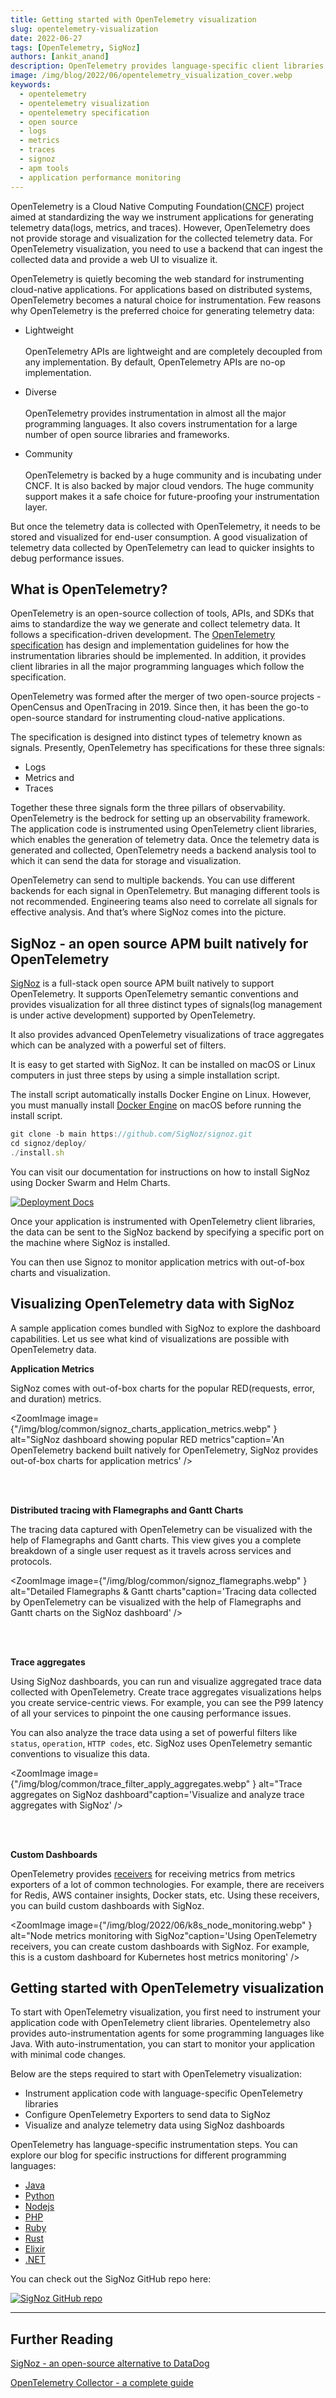 ```yaml
---
title: Getting started with OpenTelemetry visualization
slug: opentelemetry-visualization
date: 2022-06-27
tags: [OpenTelemetry, SigNoz]
authors: [ankit_anand]
description: OpenTelemetry provides language-specific client libraries to instrument application code for generating telemetry data. You can then use a backend analysis tool to visualize the collected OpenTelemetry data. In this article, we will see what types of OpenTelemetry visualizations are possible and how to use a backend analysis tool for OpenTelemetry visualization...
image: /img/blog/2022/06/opentelemetry_visualization_cover.webp
keywords:
  - opentelemetry
  - opentelemetry visualization
  - opentelemetry specification
  - open source
  - logs
  - metrics
  - traces
  - signoz
  - apm tools
  - application performance monitoring
---
```


<head>
  <link rel="canonical" href="https://signoz.io/blog/opentelemetry-visualization/"/>
  <title>Getting started with OpenTelemetry visualization</title>
</head>

OpenTelemetry is a Cloud Native Computing Foundation(<a href = "https://www.cncf.io/" rel="noopener noreferrer nofollow" target="_blank">CNCF</a>) project aimed at standardizing the way we instrument applications for generating telemetry data(logs, metrics, and traces). However, OpenTelemetry does not provide storage and visualization for the collected telemetry data. For OpenTelemetry visualization, you need to use a backend that can ingest the collected data and provide a web UI to visualize it.



OpenTelemetry is quietly becoming the web standard for instrumenting cloud-native applications. For applications based on distributed systems, OpenTelemetry becomes a natural choice for instrumentation. Few reasons why OpenTelemetry is the preferred choice for generating telemetry data:

- Lightweight<br></br>
OpenTelemetry APIs are lightweight and are completely decoupled from any implementation. By default, OpenTelemetry APIs are no-op implementation.

- Diverse<br></br>
OpenTelemetry provides instrumentation in almost all the major programming languages. It also covers instrumentation for a large number of open source libraries and frameworks.

- Community<br></br>
OpenTelemetry is backed by a huge community and is incubating under CNCF. It is also backed by major cloud vendors. The huge community support makes it a safe choice for future-proofing your instrumentation layer.

But once the telemetry data is collected with OpenTelemetry, it needs to be stored and visualized for end-user consumption. A good visualization of telemetry data collected by OpenTelemetry can lead to quicker insights to debug performance issues.

## What is OpenTelemetry?

OpenTelemetry is an open-source collection of tools, APIs, and SDKs that aims to standardize the way we generate and collect telemetry data. It follows a specification-driven development. The <a href = "https://github.com/open-telemetry/opentelemetry-specification" rel="noopener noreferrer nofollow" target="_blank">OpenTelemetry specification</a> has design and implementation guidelines for how the instrumentation libraries should be implemented. In addition, it provides client libraries in all the major programming languages which follow the specification.

OpenTelemetry was formed after the merger of two open-source projects - OpenCensus and OpenTracing in 2019. Since then, it has been the go-to open-source standard for instrumenting cloud-native applications.

The specification is designed into distinct types of telemetry known as signals. Presently, OpenTelemetry has specifications for these three signals:

- Logs
- Metrics and
- Traces

Together these three signals form the three pillars of observability. OpenTelemetry is the bedrock for setting up an observability framework. The application code is instrumented using OpenTelemetry client libraries, which enables the generation of telemetry data. Once the telemetry data is generated and collected, OpenTelemetry needs a backend analysis tool to which it can send the data for storage and visualization.

OpenTelemetry can send to multiple backends. You can use different backends for each signal in OpenTelemetry. But managing different tools is not recommended. Engineering teams also need to correlate all signals for effective analysis. And that’s where SigNoz comes into the picture.

## SigNoz - an open source APM built natively for OpenTelemetry

[SigNoz](https://signoz.io/) is a full-stack open source APM built natively to support OpenTelemetry. It supports OpenTelemetry semantic conventions and provides visualization for all three distinct types of signals(log management is under active development) supported by OpenTelemetry.

It also provides advanced OpenTelemetry visualizations of trace aggregates which can be analyzed with a powerful set of filters.

It is easy to get started with SigNoz. It can be installed on macOS or Linux computers in just three steps by using a simple installation script.

The install script automatically installs Docker Engine on Linux. However, you must manually install [Docker Engine](https://docs.docker.com/engine/install/) on macOS before running the install script.

```jsx
git clone -b main https://github.com/SigNoz/signoz.git
cd signoz/deploy/
./install.sh
```

You can visit our documentation for instructions on how to install SigNoz using Docker Swarm and Helm Charts.

[![Deployment Docs](/img/blog/common/deploy_docker_documentation.webp)](https://signoz.io/docs/install/docker/?utm_source=blog&utm_medium=opentelemetry_visualization)

Once your application is instrumented with OpenTelemetry client libraries, the data can be sent to the SigNoz backend by specifying a specific port on the machine where SigNoz is installed.

You can then use Signoz to monitor application metrics with out-of-box charts and visualization.

## Visualizing OpenTelemetry data with SigNoz

A sample application comes bundled with SigNoz to explore the dashboard capabilities. Let us see what kind of visualizations are possible with OpenTelemetry data.

**Application Metrics**

SigNoz comes with out-of-box charts for the popular RED(requests, error, and duration) metrics. 

<ZoomImage
    image={"/img/blog/common/signoz_charts_application_metrics.webp" } alt="SigNoz dashboard showing popular RED metrics"caption='An OpenTelemetry backend built natively for OpenTelemetry, SigNoz provides out-of-box charts for application metrics'
/>

<br></br>

**Distributed tracing with Flamegraphs and Gantt Charts**

The tracing data captured with OpenTelemetry can be visualized with the help of Flamegraphs and Gantt charts. This view gives you a complete breakdown of a single user request as it travels across services and protocols.

<ZoomImage
    image={"/img/blog/common/signoz_flamegraphs.webp" } alt="Detailed Flamegraphs & Gantt charts"caption='Tracing data collected by OpenTelemetry can be visualized with the help of Flamegraphs and Gantt charts on the SigNoz dashboard'
/>

<br></br>

**Trace aggregates**

Using SigNoz dashboards, you can run and visualize aggregated trace data collected with OpenTelemetry. Create trace aggregates visualizations helps you create service-centric views. For example, you can see the P99 latency of all your services to pinpoint the one causing performance issues.

You can also analyze the trace data using a set of powerful filters like `status`, `operation`, `HTTP codes`, etc. SigNoz uses OpenTelemetry semantic conventions to visualize this data.

<ZoomImage
    image={"/img/blog/common/trace_filter_apply_aggregates.webp" } alt="Trace aggregates on SigNoz dashboard"caption='Visualize  and analyze trace aggregates with SigNoz'
/>

<br></br>

**Custom Dashboards**

OpenTelemetry provides [receivers](https://github.com/open-telemetry/opentelemetry-collector-contrib/tree/main/receiver) for receiving metrics from metrics exporters of a lot of common technologies. For example, there are receivers for Redis, AWS container insights, Docker stats, etc. Using these receivers, you can build custom dashboards with SigNoz.

<ZoomImage
    image={"/img/blog/2022/06/k8s_node_monitoring.webp" } alt="Node metrics monitoring with SigNoz"caption='Using OpenTelemetry receivers, you can create custom dashboards with SigNoz. For example, this is a custom dashboard for Kubernetes host metrics monitoring'
/>



## Getting started with OpenTelemetry visualization

To start with OpenTelemetry visualization, you first need to instrument your application code with OpenTelemetry client libraries. Opentelemetry also provides auto-instrumentation agents for some programming languages like Java. With auto-instrumentation, you can start to monitor your application with minimal code changes.

Below are the steps required to start with OpenTelemetry visualization:

- Instrument application code with language-specific OpenTelemetry libraries
- Configure OpenTelemetry Exporters to send data to SigNoz
- Visualize and analyze telemetry data using SigNoz dashboards

OpenTelemetry has language-specific instrumentation steps. You can explore our blog for specific instructions for different programming languages:

- [Java](https://signoz.io/blog/opentelemetry-spring-boot/)
- [Python](https://signoz.io/blog/opentelemetry-django/)
- [Nodejs](https://signoz.io/opentelemetry/nodejs/)
- [PHP](https://signoz.io/blog/opentelemetry-php/)
- [Ruby](https://signoz.io/blog/opentelemetry-ruby/)
- [Rust](https://signoz.io/blog/opentelemetry-rust/)
- [Elixir](https://signoz.io/blog/opentelemetry-elixir/)
- [.NET](https://signoz.io/blog/opentelemetry-dotnet/)

You can check out the SigNoz GitHub repo here:

[![SigNoz GitHub repo](/img/blog/common/signoz_github.webp)](https://github.com/SigNoz/signoz)

---

## Further Reading

[SigNoz - an open-source alternative to DataDog](https://signoz.io/blog/open-source-datadog-alternative/)

[OpenTelemetry Collector - a complete guide](https://signoz.io/blog/opentelemetry-collector-complete-guide/)
